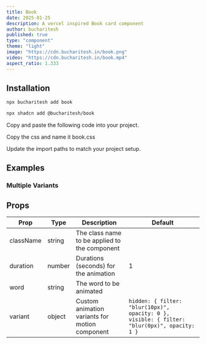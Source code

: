 ```yaml
---
title: Book
date: 2025-01-25
description: A vercel inspired Book card component
author: bucharitesh
published: true
type: "component"
theme: "light"
image: "https://cdn.bucharitesh.in/book.png"
video: "https://cdn.bucharitesh.in/book.mp4"
aspect_ratio: 1.333
---
```


<ComponentPreview 
  name="book-demo" 
  openInV0Url 
/>

## Installation

<CodeTabs className="gap-0">

<TabsListInstallType />

<TabsContent value="bucharitesh-cli" className="[&>figure]:mb-0">

```bash
npx bucharitesh add book
```

</TabsContent>

<TabsContent value="shadcn-cli" className="[&>figure]:mb-0">

```bash
npx shadcn add @bucharitesh/book
```

</TabsContent>

<TabsContent value="manual">

<Steps>

<Step>Copy and paste the following code into your project.</Step>

<ComponentSource 
  name="book" 
  title="components/book.tsx"
  showLineNumbers
/>

<Step>Copy the css and name it book.css</Step>

<ComponentCSS 
  name="book" 
  title="components/book.css"
  showLineNumbers
/>

<Step>Update the import paths to match your project setup.</Step>

</Steps>

</TabsContent>

</CodeTabs>

## Examples

### Multiple Variants

<ComponentPreview name="book-variant-demo" openInV0Url />

## Props

| Prop      | Type   | Description                                    | Default                                                                                      |
| --------- | ------ | ---------------------------------------------- | -------------------------------------------------------------------------------------------- |
| className | string | The class name to be applied to the component  |                                                                                              |
| duration  | number | Durations (seconds) for the animation          | 1                                                                                            |
| word      | string | The word to be animated                        |                                                                                              |
| variant   | object | Custom animation variants for motion component | `hidden: { filter: "blur(10px)", opacity: 0 }, visible: { filter: "blur(0px)", opacity: 1 }` |
